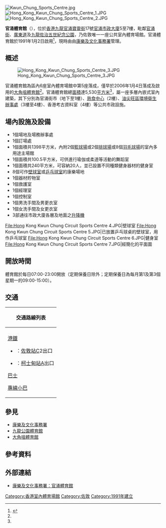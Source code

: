 [[File:Kwun_Chung_Sports_Centre.jpg|thumb]]
[[File:Hong_Kong_Kwun_Chung_Sports_Centre_1.JPG|thumb]]
[[File:Hong_Kong_Kwun_Chung_Sports_Centre_2.JPG|thumb]]

'''官涌體育館'''（{{lang-en|'''Kwun Chung Sports Centre'''}}），位於[[香港|香港]][[九龍|九龍]][[官涌|官涌]][[寶靈街|寶靈街]]17號[[官涌市政大廈|官涌市政大廈]]5至7樓，毗鄰[[官涌街|官涌街]]、[[廣東道|廣東道]]及[[九龍佐治五世紀念公園|九龍佐治五世紀念公園]]，乃佐敦唯一一座公共室內體育場館。官涌體育館於1991年1月2日啟用<ref name="lcsd">{{Cite web |url=https://www.lcsd.gov.hk/tc/facilities/facilitieslist/facilities.php?fid=525 |title=康樂及文化事務署：官涌體育館簡介 |accessdate=2018-07-06 |archive-date=2018-07-06 |archive-url=https://web.archive.org/web/20180706050337/https://www.lcsd.gov.hk/tc/facilities/facilitieslist/facilities.php?fid=525 |dead-url=yes }}</ref>，現時由由[[康樂及文化事務署|康樂及文化事務署]]管理。

==概述==
[[File:Hong_Kong_Kwun_Chung_Sports_Centre_3.JPG|thumb]]

官涌體育館為區內6座室內體育場館中第5座落成，僅早於2006年1月4日落成及啟用的[[大角咀體育館|大角咀體育館]]<ref name="lcsd"/>。官涌體育館總[[面積|面積]]達5,530[[平方米|平方米]]<ref name="lcsd"/>，屬一座多層內嵌式室內建築，其下分別為官涌街市（地下至1樓）、[[熟食中心|熟食中心]]（2樓）、[[油尖旺區|油尖旺區]][[食物環境衛生署|環境衛生辦事處]]（3樓至4樓）、香港考古資料室（4樓）等公共市政設施。

==場內設施及設備==
*1個場地及場務辦事處
*1個訂場處
*1個面積共1398平方米，內附2個[[籃球場|籃球場]]或2個[[排球場|排球場]]或8個[[羽毛球場|羽毛球場]]的室內多用途主場館
*1個面積共100.5平方米，可供進行瑜伽或柔道等活動的舞蹈室
*1個面積共240平方米，可容納20人，並已設置不同種類健身器材的健身室
*8個可作[[壁球室|壁球室]]或[[乒乓球室|乒乓球室]]的康樂場地
*1個器材貯物室
*1個救護室
*1個經理室
*1個控制室
*1個男洗手間及男更衣室
*1個女洗手間及女更衣室
*3部通往市政大廈各層及地面之[[升降機|升降機]]
<gallery>
File:Hong Kong Kwun Chung Circuit Sports Centre 4.JPG|壁球室
File:Hong Kong Kwun Chung Circuit Sports Centre 5.JPG|已放置乒乓球桌的壁球室，用作乒乓球室
File:Hong Kong Kwun Chung Circuit Sports Centre 6.JPG|健身室
File:Hong Kong Kwun Chung Circuit Sports Centre 7.JPG|經簡化的平面圖
</gallery>

==開放時間==
體育館於每日07:00-23:00開放（定期保養日除外；定期保養日為每月第1及第3個星期一的09:00-15:00）。

==交通==
{| class="mw-collapsible mw-collapsed wikitable" style="background:white; margin: 0 auto; width: auto;" 
! 交通路線列表
|-
|
;
;[[港鐵|港鐵]]
*{{港鐵路線標誌|TWL}}：[[佐敦站|佐敦站]]C2出口
*{{港鐵路線標誌|TML}}：[[柯士甸站|柯士甸站]]A出口

;[[香港巴士|巴士]]
{{九龍新界巴士簡單列表|3C|8|11|12|14|42A|60X|63X|69X|81|95|215X|238P|238X|260X|268B|268X|269B|270A|281A|296D}}
{{過海隧道巴士簡單列表|110|973}}

;[[香港專線小巴|專線小巴]]
{{九龍專線小巴簡單列表|3|6|6X|26|26A|74|74S|77M|78}}
|}

==參見==
*[[康樂及文化事務署|康樂及文化事務署]]
*[[九龍公園體育館|九龍公園體育館]]
*[[大角咀體育館|大角咀體育館]]

==參考資料==
{{reflist}}

==外部連結==
*[https://www.lcsd.gov.hk/tc/facilities/facilitieslist/facilities.php?fid=525 康樂及文化事務署：官涌體育館]{{Wayback|url=https://www.lcsd.gov.hk/tc/facilities/facilitieslist/facilities.php?fid=525 |date=20180706050337 }}

{{香港室內體育場館}}

[[Category:香港室內體育場館|Category:香港室內體育場館]]
[[Category:佐敦|Category:佐敦]]
[[Category:1991年建立|Category:1991年建立]]